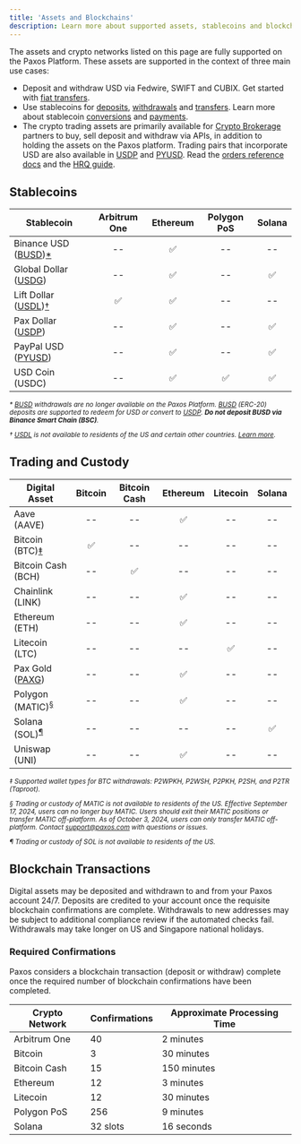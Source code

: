 ```yaml
---
title: 'Assets and Blockchains'
description: Learn more about supported assets, stablecoins and blockchains.
---
```


[Crypto Brokerage]: https://paxos.com/crypto-brokerage/
[PYUSD]: /guides/stablecoin/pyusd
[USDP]: /guides/stablecoin/usdp
[USDL]: https://docs.liftdollar.com/index.html
[PAXG]: https://paxos.com/paxgold/
[BUSD]: /guides/stablecoin/busd
[USDG]: /guides/stablecoin/usdg
[payments]: payments
[deposits]: /api-reference/deposit-addresses
[withdrawals]: /api-reference/crypto-withdrawals
[conversions]: /guides/developer/convert
[fiat]: /guides/developer/fiat-transfers
[transfers]: /api-reference/transfers
[orders reference docs]: /api-reference/orders
[HRQ guide]: /guides/crypto-brokerage/quotes/index
[Learn more]: https://liftdollar.com/terms-and-conditions/

The assets and crypto networks listed on this page are fully supported on the Paxos Platform.
These assets are supported in the context of three main use cases:

- Deposit and withdraw USD via Fedwire, SWIFT and CUBIX. Get started with [fiat transfers][fiat].
- Use stablecoins for [deposits], [withdrawals] and [transfers]. Learn more about stablecoin [conversions] and [payments].
- The crypto trading assets are primarily available for [Crypto Brokerage] partners to buy, sell deposit and withdraw via APIs, in addition to holding the assets on the Paxos platform. Trading pairs that incorporate USD are also available in [USDP] and [PYUSD]. Read the [orders reference docs] and the [HRQ guide].

## Stablecoins

| Stablecoin | Arbitrum One | Ethereum | Polygon PoS | Solana |
| --- | :---: |:---: | :---: | :---: |
| Binance USD ([BUSD])[\*](#busd-restrictions) | -- | ✅ | -- | -- |
| Global Dollar ([USDG]) | -- | ✅  | -- | ✅ |
| Lift Dollar ([USDL])[†](#usdl-restrictions) | ✅ | ✅ | -- | -- |
| Pax Dollar ([USDP]) | -- | ✅ | -- | ✅ |
| PayPal USD ([PYUSD]) | -- | ✅ | -- | ✅ |
| USD Coin (USDC) | -- | ✅ | ✅ | ✅ |

<small id="busd-restrictions">
<em>

\* [BUSD] withdrawals are no longer available on the Paxos Platform. [BUSD] (ERC-20) deposits are supported to redeem for USD or convert to [USDP]. **Do not deposit BUSD via Binance Smart Chain (BSC)**.

</em>
</small>

<small id="usdl-restrictions">
<em>

† [USDL] is not available to residents of the US and certain other countries. [Learn more].

</em>
</small>

## Trading and Custody

| Digital Asset | Bitcoin | Bitcoin Cash | Ethereum | Litecoin | Solana |
| --- | :---: | :---: | :---: | :---: | :---: |
| Aave (AAVE) | -- | -- | ✅ | -- | -- |
| Bitcoin (BTC)[‡](#btc) | ✅ | -- | -- | -- | -- |
| Bitcoin Cash (BCH) | -- | ✅ | -- | -- | -- |
| Chainlink (LINK) | -- | -- | ✅ | -- | -- |
| Ethereum (ETH) | -- | -- | ✅ | -- | -- |
| Litecoin (LTC) | -- | -- | -- | ✅ | -- |
| Pax Gold ([PAXG]) | -- | -- | ✅ | -- | -- |
| Polygon (MATIC)<sup>[§](#matic)</sup> | -- | -- | ✅ | -- | -- |
| Solana (SOL)<sup>[¶](#sol)</sup> | -- | -- | -- | -- | ✅ |
| Uniswap (UNI) | -- | -- | ✅ | -- | -- |

<small id="btc">
<em>

‡ Supported wallet types for BTC withdrawals: P2WPKH, P2WSH, P2PKH, P2SH, and P2TR (Taproot).

</em>
</small>

<small id="matic">
<em>

§ Trading or custody of MATIC is not available to residents of the US.
Effective September 17, 2024, users can no longer buy MATIC.
Users should exit their MATIC positions or transfer MATIC off-platform.
As of October 3, 2024, users can only transfer MATIC off-platform.
Contact support@paxos.com with questions or issues.

</em>
</small>

<small id="sol">
<em>

¶ Trading or custody of SOL is not available to residents of the US.

</em>
</small>

## Blockchain Transactions

Digital assets may be deposited and withdrawn to and from your Paxos account 24/7.
Deposits are credited to your account once the requisite blockchain confirmations are complete.
Withdrawals to new addresses may be subject to additional compliance review if the automated checks fail.
Withdrawals may take longer on US and Singapore national holidays.

### Required Confirmations

Paxos considers a blockchain transaction (deposit or withdraw) complete once the required number of blockchain confirmations have been completed.

| Crypto Network | Confirmations | Approximate Processing Time |
| --- | --- | --- |
| Arbitrum One | 40 | 2 minutes |
| Bitcoin | 3 | 30 minutes |
| Bitcoin Cash | 15 | 150 minutes |
| Ethereum | 12 | 3 minutes |
| Litecoin | 12 | 30 minutes |
| Polygon PoS | 256 | 9 minutes |
| Solana | 32 slots | 16 seconds |
